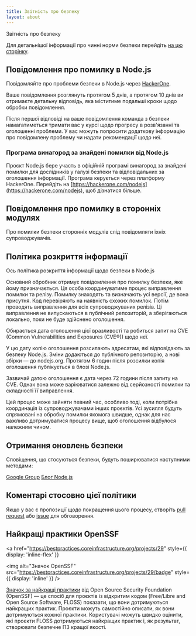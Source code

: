 ```yaml
---
title: Звітність про безпеку
layout: about
---
```


Звітність про безпеку

Для детальнішої інформації про чинні норми безпеки перейдіть [на цю сторінку](https://github.com/nodejs/node/security/policy).

## Повідомлення про помилку в Node.js

Повідомляйте про проблеми безпеки в Node.js через [HackerOne](https://hackerone.com/nodejs).

Ваше повідомлення розглянуть протягом 5 днів, а протягом 10 днів ви отримаєте детальну відповідь, яка міститиме подальші кроки щодо обробки повідомлення.

Після першої відповіді на ваше повідомлення команда з безпеки намагатиметься тримати вас у курсі щодо прогресу в розв'язанні та оголошенні проблеми. У вас можуть попросити додаткову інформацію про повідомлену проблему чи надати рекомендації щодо неї.

### Програма винагород за знайдені помилки від Node.js

Проєкт Node.js бере участь в офіційній програмі винагород за знайдені помилки для дослідників у галузі безпеки та відповідальних за оголошення інформації. Програма керується через платформу HackerOne. Перейдіть на [https://hackerone.com/nodejs](https://hackerone.com/nodejs), щоб дізнатися більше.

## Повідомлення про помилку в сторонніх модулях

Про помилки безпеки сторонніх модулів слід повідомляти їхніх супроводжувачів.

## Політика розкриття інформації

Ось політика розкриття інформації щодо безпеки в Node.js

Основний обробник отримує повідомлення про помилку безпеки, яке йому призначається. Ця особа координуватиме процес виправлення помилки та релізу. Помилку знаходять та визначають усі версії, де вона присутня. Код перевіряють на наявність схожих помилок. Потім проводять виправлення для всіх супроводжуваних релізів. Ці виправлення не випускаються в публічний репозиторій, а зберігаються локально, поки не буде здійснено оголошення.

Обирається дата оголошення цієї вразливості та робиться запит на CVE (Common Vulnerabilities and Exposures (CVE®)) щодо неї.

У цю дату копію оголошення розсилають адресатам, які відповідають за безпеку Node.js. Зміни додаються до публічного репозиторію, а нові збірки — до nodejs.org. Протягом 6 годин після розсилки копія оголошення публікується в блозі Node.js.

Зазвичай датою оголошення є дата через 72 години після запиту на CVE. Однак вона може варіюватися залежно від серйозності помилки та складності її виправлення.

Цей процес може зайняти певний час, особливо тоді, коли потрібна координація із супроводжувачами інших проєктів. Усі зусилля будуть спрямовані на обробку помилки якомога швидше, однак для нас важливо дотримуватися процесу вище, щоб оголошення відбулося належним чином.

## Отримання оновлень безпеки

Сповіщення, що стосуються безпеки, будуть поширюватися наступними методами:

[Google Group](https://groups.google.com/group/nodejs-sec)
[Блог Node.js](/blog)

## Коментарі стосовно цієї політики

Якщо у вас є пропозиції щодо покращення цього процесу, створіть [pull request](https://github.com/nodejs/nodejs.org) або
[issue](https://github.com/nodejs/security-wg/issues/new) для обговорення.

## Найкращі практики OpenSSF

<a
  href="https://bestpractices.coreinfrastructure.org/projects/29"
  style={{ display: 'inline-flex' }}
>
  <img
    alt="Значок OpenSSF"
    src="https://bestpractices.coreinfrastructure.org/projects/29/badge"
    style={{ display: 'inline' }}
  />
</a>

[Значок за найкращі практики](https://github.com/coreinfrastructure/best-practices-badge) від Open Source Security Foundation (OpenSSF) — це спосіб для проєктів із відкритим кодом (Free/Libre and Open Source Software, FLOSS) показати, що вони дотримуються найкращих практик. Проєкти можуть самостійно описати, як вони дотримуються кожної практики. Користувачі можуть швидко оцінити, які проєкти FLOSS дотримуються найкращих практик і, як результат, створювати безпечне ПЗ кращої якості.
